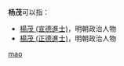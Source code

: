 '''杨茂'''可以指：
* [[楊茂_(宣德進士)|楊茂 (宣德進士)]]，明朝政治人物
* [[楊茂_(正德進士)|楊茂 (正德進士)]]，明朝政治人物

{{disambig}}

[[Category:二字杨姓人名消歧义|mao]]